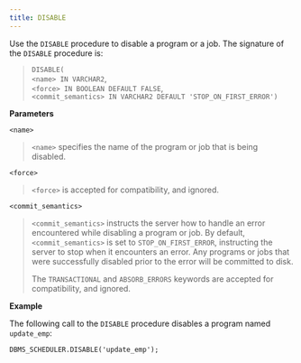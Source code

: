 ```yaml
---
title: DISABLE
---
```


Use the `DISABLE` procedure to disable a program or a job. The signature
of the `DISABLE` procedure is:

> `DISABLE(`  
> `<name> IN VARCHAR2`,  
> `<force> IN BOOLEAN DEFAULT FALSE`,  
> `<commit_semantics> IN VARCHAR2 DEFAULT 'STOP_ON_FIRST_ERROR')`

**Parameters**

`<name>`

> `<name>` specifies the name of the program or job that is being
> disabled.

`<force>`

> `<force>` is accepted for compatibility, and ignored.

`<commit_semantics>`

> `<commit_semantics>` instructs the server how to handle an error
> encountered while disabling a program or job. By default,
> `<commit_semantics>` is set to `STOP_ON_FIRST_ERROR`, instructing the
> server to stop when it encounters an error. Any programs or jobs that
> were successfully disabled prior to the error will be committed to
> disk.
> 
> The `TRANSACTIONAL` and `ABSORB_ERRORS` keywords are accepted for
> compatibility, and ignored.

**Example**

The following call to the `DISABLE` procedure disables a program named
`update_emp`:

``` text
DBMS_SCHEDULER.DISABLE('update_emp');
```

